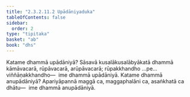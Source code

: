 ```yaml
---
title: "2.3.2.11.2 Upādāniyaduka"
tableOfContents: false
sidebar:
  order: 2
type: "tipitaka"
basket: "ab"
book: "dhs"
---
```



<DynamicBreadcrumb />

<Division number="1225" book="dhs" bookNo="29" page="242">

<Paragraph number="1922" book="dhs">
Katame dhammā upādāniyā? Sāsavā kusalākusalābyākatā dhammā kāmāvacarā, rūpāvacarā, arūpāvacarā; rūpakkhandho …pe…  viññāṇakkhandho—  ime dhammā upādāniyā.
</Paragraph>

</Division>
<Division number="1226" book="dhs" bookNo="29" page="242">

<Paragraph number="1923" book="dhs">
Katame dhammā anupādāniyā? Apariyāpannā maggā ca, maggaphalāni ca, asaṅkhatā ca dhātu—  ime dhammā anupādāniyā.
</Paragraph>
</Division>